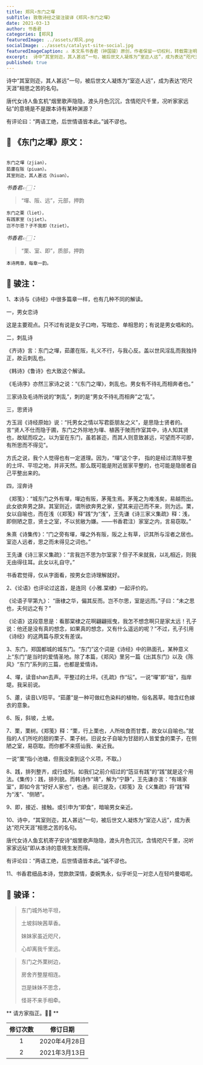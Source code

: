```yaml
---
title: 郑风∘东门之墠
subTitle: 致敬诗经之骏注骏译《郑风∘东门之墠》 
date: 2021-03-13 
author: 书香君
categories: [郑风]
featuredImage: ../assets/郑风.png
socialImage: ../assets/catalyst-site-social.jpg
featuredImageCaption: ⚠️️ 本文系书香君（钟国骏）原创，作者保留一切权利，转载需注明出处。
excerpt:  诗中“其室则迩，其人甚远”一句，被后世文人凝炼为“室迩人远”，成为表达“咫尺天涯”相思之苦的名句。  唐代女诗人鱼玄机“烟里歌声隐隐，渡头月色沉沉，含情咫尺千里，况听家家远砧”的意境是不是跟本诗有某种渊源？  有评论曰：“两语工绝，后世情语皆本此。”诚不谬也。   
published: true
---
```


诗中“其室则迩，其人甚远”一句，被后世文人凝炼为“室迩人远”，成为表达“咫尺天涯”相思之苦的名句。

唐代女诗人鱼玄机“烟里歌声隐隐，渡头月色沉沉，含情咫尺千里，况听家家远砧”的意境是不是跟本诗有某种渊源？

有评论曰：“两语工绝，后世情语皆本此。”诚不谬也。

## 🌼 《东门之墠》原文：
```

东门之墠（zjian），
茹藘在阪（piuan）。
其室则迩，其人甚远（hiuan）。

```
*书香君👉🏻：* 

> “墠、阪、远”，元部，押韵

```
东门之栗（liet），
有践家室（sjiet）。
岂不尔思？子不我即（tziet）。

```
*书香君👉🏻：* 

> “栗、室、即”，质部，押韵

```
本诗两章，每章一韵。

```
## 🍁️ 骏注：

1、本诗与《诗经》中很多篇章一样，也有几种不同的解读。

一，男女恋诗

这是主要观点。只不过有说是女子口吻，写暗恋、单相思的；有说是男女唱和的。

二，刺乱诗

《齐诗》言：东门之墠，茹藘在阪，礼义不行，与我心反。盖以世风淫乱而我独持正，故云刺乱也。

《韩诗》《鲁诗》也大致这个解读。

《毛诗序》亦然三家诗之说：“《东门之墠》，刺乱也。男女有不待礼而相奔者也。”

三家诗及毛诗所说的“刺乱”，刺的是“男女不待礼而相奔”之“乱”。

三，思贤诗

方玉润《诗经原始》说：“托男女之情以写君臣朋友之义”，是思隐士贤者的。言“贤人不仕而隐于圃，东门之外除地为墠、植茜于陂而作室其中，诗人知其贤也，故赋而叹之。以为室在东门，虽若甚迩，而其人则意致甚远，可望而不可即，有所思而不得见”。

方氏之说，我个人觉得也有一定道理。因为，“墠”这个字， 指的是经过清除平整的土坪、平坦之地，并非天然。那么既可能是附近居家平整的，也可能是隐居者自己平整出来的。

四，淫奔诗

《郑笺》：“城东门之外有墠，墠边有阪，茅蒐生焉。茅蒐之为难浅矣，易越而出。此女欲奔男之辞。其室则近，谓所欲奔男之家，望其来迎己而不来，则为远。栗，女以自喻也，而在浅（《郑笺》释“践”为“浅”，王先谦《诗三家义集疏》释：浅，即侧陋之意，贤士之室，不以贫敝为嫌。——书香君注）家室之内，言易窃取。”

朱熹《诗集传》：“门之旁有墠，墠之外有阪，阪之上有草，识其所与淫者之居也。室迩人远者，思之而未得见之词也。”

王先谦《诗三家义集疏》：“言我岂不思为尔室家？但子不来就我，以礼相近，则我无由得往耳。此女以礼自守。”

书香君觉得，仅从字面看，按男女恋诗理解就好。

2、《论语》也评论过这首，是连同《小雅.棠棣》一起评价的。

《论语子罕第九》：
“唐棣之华，偏其反而。岂不尔思，室是远而。”子曰：“未之思也，夫何远之有？”

《论语》这段意思是：看那棠棣之花啊翩翩摇曳，我怎不想念啊只是家太远！孔子说：他还是没有真的想念，如果真的想念，又有什么遥远的呢？”不过，孔子引用《诗经》的这两篇与原文有差误。

3、东门，郑国都城的城东门。“东门”这个词是《诗经》中的熟面孔，某种意义上“东门”是当时的爱情圣地。除了本篇，《郑风》里另一篇《出其东门》以及《陈风》“东门”系列的三篇，也都是爱情诗。

4、墠，读音shan去声。平整过的土坪。《孔疏》作“坛”。一说“墠”即“垣”，指岸堤。我采前说。

5、藘，读音LV阳平。“茹藘”是一种可做红色染料的植物，俗名茜草。暗含红色嫁衣的意象。

6、阪，斜坡，土坡。

7、栗，栗树。《郑笺》释：“栗，行上栗也，人所啖食而甘耆，故女以自喻也。”就指的人们所吃的甜的栗子、栗子树。旧说女子自喻为甘甜的人皆爱食的栗子，在侧陋之室，易窃取。而你都不来搭讪我、亲近我。

一说“栗”指小池塘，但我没查到这个义项，不取。）

8、践，排列整齐，成行成列。如我们之前介绍过的“笾豆有践”的“践”就是这个用法。《集传》：践，排列貌。而韩诗作“靖”，解为“宁静”，王先谦亦言：“有靖家室”，即如今言“好好人家也”，也通。前已提及，《郑笺》及《义集疏》将“践”释为“浅”、“侧陋”。

9、即，接近、接触。或引申为“即食”，暗喻男女亲近。

10、诗中，“其室则迩，其人甚远”一句，被后世文人凝炼为“室迩人远”，成为表达“咫尺天涯”相思之苦的名句。

唐代女诗人鱼玄机寄子安诗“烟里歌声隐隐，渡头月色沉沉，含情咫尺千里，况听家家远砧”即从本诗的意境生发而得。

有评论曰：“两语工绝，后世情语皆本此。”诚不谬也。

11、书香君细品本诗，觉款款深情，委婉隽永，似乎听见一对恋人在轻吟曼唱呢。

## 🍁️ 骏译：

> 东门城外地平坦，
> 
> 土坡斜映茜草香。
> 
> 妹妹家虽近咫尺，
> 
> 心却离我千里远。

> 东门之外栗树边，
> 
> 房舍齐整屋相连。
> 
> 岂是妹妹不思念，
> 
> 怪哥不来手相牵。

** 请方家指正。🙏🏻 **

| 修订次数      | 修订日期 | 
|   :----: |    :----:   | 
| 1    | 2020年4月28日       | 
| 2    | 2021年3月13日       | 
